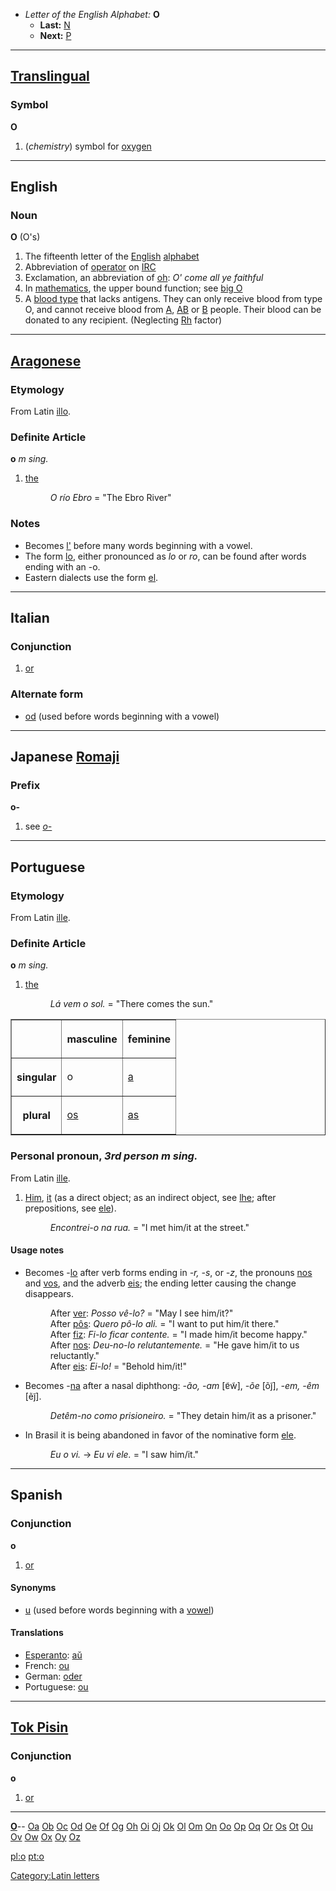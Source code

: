 *''Letter of the English Alphabet:'' '''O'''
**'''Last:''' [[N]]
**'''Next:''' [[P]]
[[Category:Latin letters]]
----

==[[Translingual]]==
===Symbol===
'''O'''

#(''chemistry'') symbol for [[oxygen]]

----

==English==

===Noun===
'''O''' (O's)

# The fifteenth letter of the [[English]] [[alphabet]]
# Abbreviation of [[operator]] on [[IRC]]
# Exclamation, an abbreviation of [[oh]]: ''O' come all ye faithful''
# In [[mathematics]], the upper bound function; see [[big O]]
# A [[blood type]] that lacks antigens.  They can only receive blood from type O, and cannot receive blood from [[A]], [[AB]] or [[B]] people.  Their blood can be donated to any recipient.  (Neglecting [[Rh]] factor)

----

==[[Aragonese]]==

===Etymology===
From Latin [[illo]].

===Definite Article===
'''o''' ''m'' ''sing.''

# [[the]]
#:''O río Ebro'' = "The Ebro River"

===Notes===
*Becomes [[l']] before many words beginning with a vowel.
*The form [[lo]], either pronounced as ''lo'' or ''ro'', can be found after words ending with an -o.
*Eastern dialects use the form [[el]].

----

==Italian==
===Conjunction===
# [[or]]
===Alternate form===
* [[od]] (used before words beginning with a vowel)

----

==Japanese [[Romaji]]==
===Prefix===
'''o-'''

#see ''[[o-]]''

----

==Portuguese==

===Etymology===
From Latin [[ille]].

===Definite Article===
'''o''' ''m'' ''sing.''

#[[the]]
#:''Lá vem o sol.'' = "There comes the sun."

<table border="1">
<tr><th></th><th>masculine</th><th>feminine</th></tr>
<tr><th>singular</th><td>o</td><td>[[a]]</td></tr>
<tr><th>plural</th><td>[[os]]</td><td>[[as]]</td></tr>
</table>

===Personal pronoun, ''3rd person'' ''m'' ''sing.''===
From Latin [[ille]].
#[[Him]], [[it]] (as a direct object; as an indirect object, see [[lhe]]; after prepositions, see [[ele]]).
#:''Encontrei-o na rua.'' = "I met him/it at the street."

====Usage notes====
*Becomes -[[lo]] after verb forms ending in ''-r, -s'', or ''-z'', the pronouns [[nos]] and [[vos]], and the adverb [[eis]]; the ending letter causing the change disappears.
*:After [[ver]]: ''Posso vê-lo?'' = "May I see him/it?"
*:After [[por|pôs]]: ''Quero pô-lo ali.'' = "I want to put him/it there."
*:After [[fazer|fiz]]: ''Fi-lo ficar contente.'' = "I made him/it become happy."
*:After [[nos]]: ''Deu-no-lo relutantemente.'' = "He gave him/it to us reluctantly."
*:After [[eis]]: ''Ei-lo!'' = "Behold him/it!"
*Becomes -[[na]] after a nasal diphthong: ''-ão, -am'' [&#592;&#771;w&#771;], ''-õe'' [õj&#771;], ''-em, -êm'' [e&#771;j&#771;].
*:''Detêm-no como prisioneiro.'' = "They detain him/it as a prisoner."
*In Brasil it is being abandoned in favor of the nominative form [[ele]].
*:''Eu o vi.'' &rarr; ''Eu vi ele.'' = "I saw him/it."

----

==Spanish==

===Conjunction===
'''o'''

#[[or]]

====Synonyms====
*[[u]] (used before words beginning with a [[vowel]])

====Translations====
*[[Esperanto]]: [[aŭ]]
*French: [[ou]]
*German: [[oder]]
*Portuguese: [[ou]]

----

==[[Tok Pisin]]==

===Conjunction===
'''o'''

#[[or]]

----

{{indexletters1}}  '''[http://wiktionary.org/w/wiki.phtml?title=Special:Allpages&from=O O] '''-- [http://wiktionary.org/w/wiki.phtml?title=Special:Allpages&from=Oa Oa] [http://wiktionary.org/w/wiki.phtml?title=Special:Allpages&from=Ob Ob] [http://wiktionary.org/w/wiki.phtml?title=Special:Allpages&from=Oc Oc] [http://wiktionary.org/w/wiki.phtml?title=Special:Allpages&from=Od Od] [http://wiktionary.org/w/wiki.phtml?title=Special:Allpages&from=Oe Oe] [http://wiktionary.org/w/wiki.phtml?title=Special:Allpages&from=Of Of] [http://wiktionary.org/w/wiki.phtml?title=Special:Allpages&from=Og Og] [http://wiktionary.org/w/wiki.phtml?title=Special:Allpages&from=Oh Oh] [http://wiktionary.org/w/wiki.phtml?title=Special:Allpages&from=Oi Oi] [http://wiktionary.org/w/wiki.phtml?title=Special:Allpages&from=Oj Oj] [http://wiktionary.org/w/wiki.phtml?title=Special:Allpages&from=Ok Ok] [http://wiktionary.org/w/wiki.phtml?title=Special:Allpages&from=Ol Ol] [http://wiktionary.org/w/wiki.phtml?title=Special:Allpages&from=Om Om] [http://wiktionary.org/w/wiki.phtml?title=Special:Allpages&from=On On] [http://wiktionary.org/w/wiki.phtml?title=Special:Allpages&from=Oo Oo] [http://wiktionary.org/w/wiki.phtml?title=Special:Allpages&from=Op Op] [http://wiktionary.org/w/wiki.phtml?title=Special:Allpages&from=Oq Oq] [http://wiktionary.org/w/wiki.phtml?title=Special:Allpages&from=Or Or] [http://wiktionary.org/w/wiki.phtml?title=Special:Allpages&from=Os Os] [http://wiktionary.org/w/wiki.phtml?title=Special:Allpages&from=Ot Ot] [http://wiktionary.org/w/wiki.phtml?title=Special:Allpages&from=Ou Ou] [http://wiktionary.org/w/wiki.phtml?title=Special:Allpages&from=Ov Ov] [http://wiktionary.org/w/wiki.phtml?title=Special:Allpages&from=Ow Ow] [http://wiktionary.org/w/wiki.phtml?title=Special:Allpages&from=Ox Ox] [http://wiktionary.org/w/wiki.phtml?title=Special:Allpages&from=Oy Oy] [http://wiktionary.org/w/wiki.phtml?title=Special:Allpages&from=Oz Oz]<br>
{{indexletters2}}

[[pl:o]]
[[pt:o]]